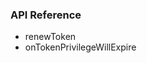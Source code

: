 <PlatformWrapper platform="android">
        
### API Reference

-   <Link target="_blank" to="{{global.API_REF_ANDROID_ROOT_VOICE_SDK}}/class_irtcengine.html#api_renewtoken">renewToken</Link>

- <Link target="_blank" to="{{global.API_REF_ANDROID_ROOT_VOICE_SDK}}/class_irtcengineeventhandler.html#callback_ontokenprivilegewillexpire">onTokenPrivilegeWillExpire</Link>

</PlatformWrapper>
